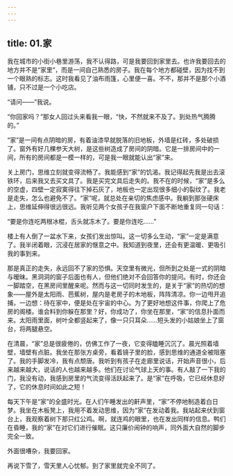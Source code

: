 ```yaml
---
---
---
```

title: 01.家
---




我在城市的小街小巷里游荡，我不认得路，可是我要回到家里去。也许我要回去的地方并不是“家里”，而是一间自己熟悉的房子。我在每个地方都碰壁，因为找不到一个眼熟的标志。这时我看见了油布雨篷，心里便一喜。不不，那并不是那个小酒铺，只不过是一个小吃店。

“请问——”我说。

“你回家吗？”那女人回过头来看我一眼，“快，不然就来不及了。到处热气腾腾的。”

“家”是一间有点阴暗的房，有着油漆早就脱落的旧地板，外墙是红砖，多处破损了。窗外有好几棵参天大树，是这些树造成了房间的阴暗。它是一排房间中的一间，所有的房间都是一模一样的，可是我一眼就能认出“家”来。

关上房门，思维立刻就变得流畅了。我能感到“家”的饥渴。我记得起先我是出去滚铁环，后来我又去买文具了。我是买完文具后走失的。我不在的时候，“家”是多么的空虚，四壁一定寂寞得往下掉石灰了，地板也一定出现很多细小的裂纹了。我老是走失，怎么也避免不了。“家”呢，就总处在亲切的焦虑感中。我躺到那张硬床上，思维延伸得很远很远。我听见两个女孩子在我窗户下面不断地重复同一句话：

“要是你连吃两根冰棍，舌头就冻木了。要是你连吃……”

楼上有人倒了一盆水下来，女孩们发出惊叫。这一切多么生动，“家”一定是满意了。我半闭着眼，沉浸在居家的惬意之中。我知道到夜里，还会有更温暖、更吸引我的事到来。

那是真正的走失，永远回不了家的恐惧。天空里有微光，但所到之处是一式的阴暗与暧昧。黑洞洞的窗子后面也有人，但他们绝对不会回答你的提问。有时，你还会一脚踏空，在黑房间里醒来呢。然而与这一切同时发生的，是关于“家”的热切的想象——屋外是太阳雨、芭蕉树，屋内是老房子的木地板，阵阵清凉。你一边甩开追捕，一边想：待在家中，便是处在宇宙的中心。为了更好地想这件事，你爬上了危房的阁楼。谁会料到你躲在那里？好，你成功了，你坐在那里，“家”的信息扑面而来。太阳雨里面，树叶全都竖起来了，像一只只耳朵……短头发的小姑娘坐上了窗台，将两腿悬空。

在清晨，“家”总是很疲倦的，仿佛工作了一夜，它变得瞌睡沉沉了。晨光照着墙壁，墙壁有点脏。我坐在那张方桌旁，看着镜子里的脸，感到思维的通道全被阻塞了。我的手脚发冷，我有点颓唐。我听到有孩子在走廊里说话，开始声音很小，后来越来越大，说话的人也越来越多。他们在讨论气球上天的事。有人敲了一下我的门，我没有动，我感到房里的气流变得活跃起来了。是“家”在呼吸，它已经休息好了，它的休息时间如此之短！

每天下午是“家”的全盛时光。在人们午睡发出的鼾声里，“家”不停地制造着白日梦。我坐在木板凳上，我用不着发动思维，因为“家”在发动着我。我站起来伏到窗台上，我观察着树下那只红公鸡。啊，就连鸡的眼里，也在发出同样的信息。鸭们在昏睡，我的“家”在对它们进行催眠。这只廉价闹钟的响声，同外面大自然的脚步完全一致。

外面很嘈杂，我要回家。

再说下雪了，雪天里人心忧郁。到了家里就完全不同了。